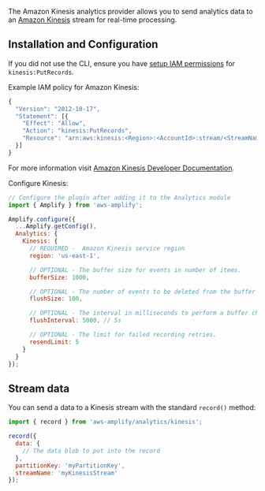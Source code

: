 The Amazon Kinesis analytics provider allows you to send analytics data to an [Amazon Kinesis](https://aws.amazon.com/kinesis) stream for real-time processing.

## Installation and Configuration

If you did not use the CLI, ensure you have [setup IAM permissions](https://docs.aws.amazon.com/streams/latest/dev/learning-kinesis-module-one-iam.html) for `kinesis:PutRecords`.

Example IAM policy for Amazon Kinesis:

```javascript
{
  "Version": "2012-10-17",
  "Statement": [{
    "Effect": "Allow",
    "Action": "kinesis:PutRecords",
    "Resource": "arn:aws:kinesis:<Region>:<AccountId>:stream/<StreamName>" // replace the template fields
  }]
}
```

For more information visit [Amazon Kinesis Developer Documentation](https://docs.aws.amazon.com/streams/latest/dev/learning-kinesis-module-one-iam.html).

Configure Kinesis:

```javascript
// Configure the plugin after adding it to the Analytics module
import { Amplify } from 'aws-amplify';

Amplify.configure({
  ...Amplify.getConfig(),
  Analytics: {
    Kinesis: {
      // REQUIRED -  Amazon Kinesis service region
      region: 'us-east-1',

      // OPTIONAL - The buffer size for events in number of items.
      bufferSize: 1000,

      // OPTIONAL - The number of events to be deleted from the buffer when flushed.
      flushSize: 100,

      // OPTIONAL - The interval in milliseconds to perform a buffer check and flush if necessary.
      flushInterval: 5000, // 5s

      // OPTIONAL - The limit for failed recording retries.
      resendLimit: 5
    }
  }
});
```

## Stream data

You can send a data to a Kinesis stream with the standard `record()` method:

```javascript
import { record } from 'aws-amplify/analytics/kinesis';

record({
  data: {
    // The data blob to put into the record
  },
  partitionKey: 'myPartitionKey',
  streamName: 'myKinesisStream'
});
```
